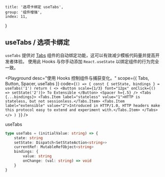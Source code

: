 
	title: '选项卡绑定 useTabs',
	group: '组件增强',
	index: 11,
}

## useTabs / 选项卡绑定

`useTabs` 提供对 [Tabs](/zh-cn/components/tabs) 组件的自动绑定功能，这可以有效减少模板代码量并提高开发者体验。
使用此 Hooks 与你手动添加 `React.useState` 以绑定组件的行为完全一致。

<Playground
	desc="使用 Hooks 控制组件与捕获变化。"
	scope={{ Tabs, Button, Spacer, useTabs }}
	code={`
() => {
  const { setState, bindings } = useTabs('1')
  return (
    <>
      <Button scale={1/3} font="12px" onClick={() => setState('2')}>
        To Extensible
      </Button>
      <Spacer h={.5} />
      <Tabs {...bindings}>
        <Tabs.Item label="stateless" value="1">HTTP is stateless, but not sessionless.</Tabs.Item>
        <Tabs.Item label="extensible" value="2">Introduced in HTTP/1.0, HTTP headers make this protocol easy to extend and experiment with.</Tabs.Item>
      </Tabs>
    </>
  )
}
`}
/>

<Attributes edit="/pages/zh-cn/hooks/use-tabs.mdx" >
<Attributes.Title>useTabs</Attributes.Title>

```ts
type useTabs = (initialValue: string) => {
	state: string
	setState: Dispatch<SetStateAction<string>>
	currentRef: MutableRefObject<string>
	bindings: {
		value: string
		onChange: (val: string) => void
	}
}
```

</Attributes>

